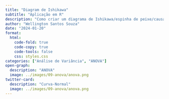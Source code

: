 ```yaml
---
title: "Diagram de Ishikawa"
subtitle: "Aplicação em R"
description: "Como criar um diagrama de Ishikawa/espinha de peixe/causa e efeito usando o R?"
author: "Wellington Santos Souza"
date: "2024-01-20"
format: 
  html:
    code-fold: true
    code-copy: true
    code-tools: false
    css: styles.css
categories: ["Análise de Variância", "ANOVA"]
open-graph:
  description: "ANOVA"
  image: ../images/09-anova/anova.png
twitter-card:
  description: "Curva-Normal"
  image: ../images/09-anova/anova.png
---
```




